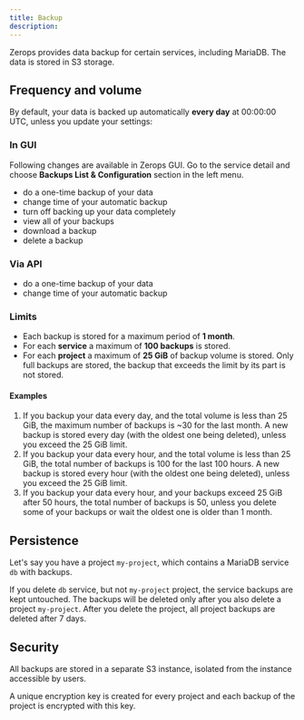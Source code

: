 ```yaml
---
title: Backup
description:
---
```


Zerops provides data backup for certain services, including MariaDB. The data is stored in S3 storage.

## Frequency and volume

By default, your data is backed up automatically **every day** at 00:00:00 UTC, unless you update your settings:

### In GUI

Following changes are available in Zerops GUI. Go to the service detail and choose **Backups List & Configuration** section in the left menu.

- do a one-time backup of your data
- change time of your automatic backup
- turn off backing up your data completely
- view all of your backups
- download a backup
- delete a backup

### Via API

- do a one-time backup of your data
- change time of your automatic backup

### Limits

- Each backup is stored for a maximum period of **1 month**.
- For each **service** a maximum of **100 backups** is stored.
- For each **project** a maximum of **25 GiB** of backup volume is stored. Only full backups are stored, the backup that exceeds the limit by its part is not stored.

#### Examples

1. If you backup your data every day, and the total volume is less than 25 GiB, the maximum number of backups is ~30 for the last month. A new backup is stored every day (with the oldest one being deleted), unless you exceed the 25 GiB limit.
2. If you backup your data every hour, and the total volume is less than 25 GiB, the total number of backups is 100 for the last 100 hours. A new backup is stored every hour (with the oldest one being deleted), unless you exceed the 25 GiB limit.
3. If you backup your data every hour, and your backups exceed 25 GiB after 50 hours, the total number of backups is 50, unless you delete some of your backups or wait the oldest one is older than 1 month.

## Persistence

Let's say you have a project `my-project`, which contains a MariaDB service `db` with backups.

If you delete `db` service, but not `my-project` project, the service backups are kept untouched. The backups will be deleted only after you also delete a project `my-project`. After you delete the project, all project backups are deleted after 7 days.

## Security

All backups are stored in a separate S3 instance, isolated from the instance accessible by users.

A unique encryption key is created for every project and each backup of the project is encrypted with this key.
